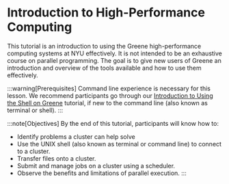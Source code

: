 # Introduction to High-Performance Computing

This tutorial is an introduction to using the Greene high-performance computing systems at NYU effectively. It is not intended to be an exhaustive course on parallel programming.  The goal is to give new users of Greene an introduction and overview of the tools available and how to use them effectively.

:::warning[Prerequisites]
Command line experience is necessary for this lesson. We recommend participants go through our [Introduction to Using the Shell on Greene](../12_tutorial_intro_shell_hpc/01_intro.mdx) tutorial, if new to the command line (also known as terminal or shell).
:::

:::note[Objectives]
By the end of this tutorial, participants will know how to:
-   Identify problems a cluster can help solve
-   Use the UNIX shell (also known as terminal or command line) to connect to a cluster.
-   Transfer files onto a cluster.
-   Submit and manage jobs on a cluster using a scheduler.
-   Observe the benefits and limitations of parallel execution.
:::